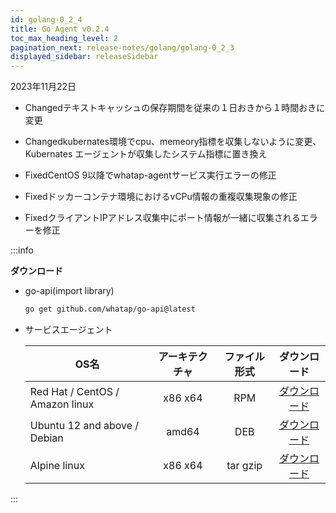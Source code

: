 ```yaml
---
id: golang-0_2_4
title: Go Agent v0.2.4
toc_max_heading_level: 2
pagination_next: release-notes/golang/golang-0_2_3
displayed_sidebar: releaseSidebar
---
```


2023年11月22日

- <Status>Changed</Status>テキストキャッシュの保存期間を従来の１日おきから１時間おきに変更

- <Status>Changed</Status>kubernates環境でcpu、memeory指標を収集しないように変更、Kubernates エージェントが収集したシステム指標に置き換え

- <Status>Fixed</Status>CentOS 9以降でwhatap-agentサービス実行エラーの修正

- <Status>Fixed</Status>ドッカーコンテナ環境におけるvCPu情報の重複収集現象の修正

- <Status>Fixed</Status>クライアントIPアドレス収集中にポート情報が一緒に収集されるエラーを修正

:::info

**ダウンロード**

- go-api(import library)

  ```bash
  go get github.com/whatap/go-api@latest
  ```

- サービスエージェント

  | OS名                             | アーキテクチャ |  ファイル形式  |                                     ダウンロード                                    |
  | ------------------------------- | :-----: | :------: | :---------------------------------------------------------------------------: |
  | Red Hat / CentOS / Amazon linux | x86 x64 |    RPM   | [ダウンロード](http://repo.whatap.io/centos/6/x86_64/whatap-agent-0.2-4.x86_64.rpm) |
  | Ubuntu 12 and above / Debian    |  amd64  |    DEB   |  [ダウンロード](http://repo.whatap.io/debian/unstable/whatap-agent_0.2.4_amd64.deb) |
  | Alpine linux                    | x86 x64 | tar gzip |    [ダウンロード](http://repo.whatap.io/alpine/x86_64/whatap-agent-0.2.4.tar.gz)    |

:::
